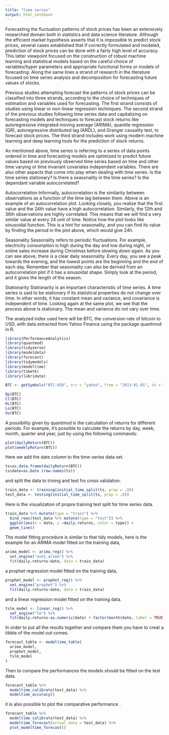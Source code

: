 ```yaml
---
title: "time series"
output: html_notebook
---
```

Forecasting the fluctuation patterns of stock prices has been an extensively researched domain both in statistics and data science literature. Although the efficient market hypothesis asserts that it is impossible to predict stock prices, several cases established that if correctly formulated and modeled, prediction of stock prices can be done with a fairly high level of accuracy. This latter viewpoint focused on the construction of robust machine learning and statistical models based on the careful choice of variables/hyper parameters and appropriate functional forms or models of forecasting. Along the same lines a strand of research in the literature focused on time series analysis and decomposition for forecasting future values of stocks.

Previous studies attempting forecast the patterns of stock prices can be classified into three strands, according to the choice of techniques of estimation and variables used for forecasting. The first strand consists of studies using linear or non-linear regression techniques. The second strand of the previous studies following time series data and capitalizing on forecasting models and techniques to forecast stock returns like autoregressive integrated moving average (ARIMA), quantile regression (QR), autoregressive distributed lag (ARDL), and Granger causality test, to forecast stock prices. The third strand includes work using modern machine learning and deep learning tools for the prediction of stock returns.

As mentioned above, time series is referring to a series of data points ordered in time and forecasting models are optimized to predict future values based on previously observed time series based on time and other time varying or time invariant covariates independent variables. There are also other aspects that come into play when dealing with time series.
Is the time series stationary?
Is there a seasonality in the time series?
Is the dependant variable autocorrelated?


Autocorrelation
Informally, autocorrelation is the similarity between observations as a function of the time lag between them.
Above is an example of an autocorrelation plot. Looking closely, you realize that the first value and the 24th value have a high autocorrelation. Similarly, the 12th and 36th observations are highly correlated. This means that we will find a very similar value at every 24 unit of time.
Notice how the plot looks like sinusoidal function. This is a hint for seasonality, and you can find its value by finding the period in the plot above, which would give 24h.

Seasonality
Seasonality refers to periodic fluctuations. For example, electricity consumption is high during the day and low during night, or online sales increase during Christmas before slowing down again.
As you can see above, there is a clear daily seasonality. Every day, you see a peak towards the evening, and the lowest points are the beginning and the end of each day.
Remember that seasonality can also be derived from an autocorrelation plot if it has a sinusoidal shape. Simply look at the period, and it gives the length of the season.


Stationarity
Stationarity is an important characteristic of time series. A time series is said to be stationary if its statistical properties do not change over time. In other words, it has constant mean and variance, and covariance is independent of time.
Looking again at the same plot, we see that the process above is stationary. The mean and variance do not vary over time.



The analyzed index used here will be BTC, the conversion  rate of bitcoin to USD, with data extracted from Yahoo Finance using the package quantmod in R.
```r
library(PerformanceAnalytics)
library(quantmod)
library(tidyverse)
library(modeldata)
library(forecast)
library(tidymodels)
library(modeltime)
library(timetk)
library(lubridate)
```


```r
BTC <- getSymbols("BTC-USD", src = "yahoo", from = "2013-01-01", to = "2020-11-01", auto.assign = FALSE)

Op(BTC)
Cl(BTC)
Hi(BTC)
Lo(BTC)
Vo(BTC)
```
A possibility given by quantmod is the calculation of returns for different periods. For example, it’s possible to calculate the returns by day, week, month, quarter and year, just by using the following commands:

```r
plot(dailyReturn(BTC))
plot(weeklyReturn(BTC))
```
Here we add the date column to the time-series data set.
```r
ts=as.data.frame(dailyReturn(BTC))
ts$date=as.Date (row.names(ts)) 
```

and split the data to trining and test fro cross validation.
```r
train_data <- training(initial_time_split(ts, prop = .8))
test_data <- testing(initial_time_split(ts, prop = .8))

```
Here is the visualization of propre training test split for time series data.
```r
train_data %>% mutate(type = "train") %>% 
  bind_rows(test_data %>% mutate(type = "test")) %>% 
  ggplot(aes(x = date, y =daily.returns, color = type)) + 
  geom_line()
```

The model fitting procedure is similar to that tidy models, here is the example for an ARIMA model fitted on the training data,
```r
arima_model <- arima_reg() %>% 
  set_engine("auto_arima") %>% 
  fit(daily.returns~date, data = train_data)
```


a prophet regression model fitted on the training data,
```r
prophet_model <- prophet_reg() %>% 
  set_engine("prophet") %>% 
  fit(daily.returns~date, data = train_data)
```

and a linear regression model fitted on the training data.
```r
tslm_model <- linear_reg() %>% 
  set_engine("lm") %>% 
  fit(daily.returns~as.numeric(date) + factor(month(date, label = TRUE)), data = train_data)

```

In order to put all the results together and compare them you have to creat a tibble of the model out comes.
```r
forecast_table <- modeltime_table(
  arima_model,
  prophet_model,
  tslm_model
)
```


Then to compare the performances the models should be fitted on the test data.
```r
forecast_table %>% 
  modeltime_calibrate(test_data) %>% 
  modeltime_accuracy()
```


it is also possible to plot the comparative performance .
```r
forecast_table %>% 
  modeltime_calibrate(test_data) %>% 
  modeltime_forecast(actual_data = test_data) %>% 
  plot_modeltime_forecast()
```

